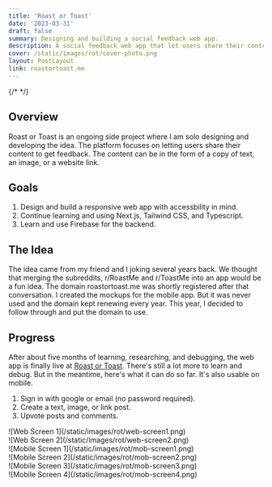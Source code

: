 ```yaml
---
title: 'Roast or Toast'
date: '2023-03-31'
draft: false
summary: Designing and building a social feedback web app.
description: A social feedback web app that let users share their content to get feedback.
cover: /static/images/rot/cover-photo.png
layout: PostLayout
link: roastortoast.me
---
```


{/* <TOCInline toc={props.toc} asDisclosure /> */}

## Overview

Roast or Toast is an ongoing side project where I am solo designing and developing the idea. The platform focuses on letting users share their content to get feedback. The content can be in the form of a copy of text, an image, or a website link.

## Goals

1. Design and build a responsive web app with accessbility in mind.
2. Continue learning and using Next.js, Tailwind CSS, and Typescript.
3. Learn and use Firebase for the backend.

## The Idea

The idea came from my friend and I joking several years back. We thought that merging the subreddits, r/RoastMe and r/ToastMe into an app would be a fun idea. The domain roastortoast.me was shortly registered after that conversation. I created the mockups for the mobile app. But it was never used and the domain kept renewing every year. This year, I decided to follow through and put the domain to use.

## Progress

After about five months of learning, researching, and debugging, the web app is finally live at <a href="https:roastortoast.me" target="_blank" rel="noreferrer noopener">Roast or Toast</a>. There's still a lot more to learn and debug. But in the meantime, here's what it can do so far. It's also usable on mobile.

1. Sign in with google or email (no password required).
2. Create a text, image, or link post.
3. Upvote posts and comments.

<div className="sm:p-1">![Web Screen 1](/static/images/rot/web-screen1.png)</div>
<div className="sm:p-1">![Web Screen 2](/static/images/rot/web-screen2.png)</div>

<div className="projectImageGrid">
  <div className="imageProp">![Mobile Screen 1](/static/images/rot/mob-screen1.png)</div>
  <div className="imageProp">![Mobile Screen 2](/static/images/rot/mob-screen2.png)</div>
  <div className="imageProp">![Mobile Screen 3](/static/images/rot/mob-screen3.png)</div>
  <div className="imageProp">![Mobile Screen 4](/static/images/rot/mob-screen4.png)</div>
</div>
